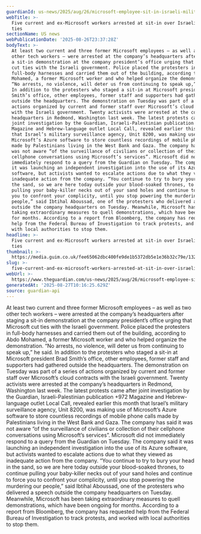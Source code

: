 ```yaml
---
guardianId: us-news/2025/aug/26/microsoft-employee-sit-in-israeli-military-ties
webTitle: >-
  Five current and ex-Microsoft workers arrested at sit-in over Israeli military
  ties
sectionName: US news
webPublicationDate: '2025-08-26T23:37:28Z'
bodyText: >-
  At least two current and three former Microsoft employees – as well as two
  other tech workers – were arrested at the company’s headquarters after staging
  a sit-in demonstration at the company president’s office urging that Microsoft
  cut ties with the Israeli government. Police placed the protesters in
  full-body harnesses and carried them out of the building, according to Abdo
  Mohamed, a former Microsoft worker and who helped organize the demonstration.
  “No arrests, no violence, will deter us from continuing to speak up,” he said.
  In addition to the protesters who staged a sit-in at Microsoft president Brad
  Smith’s office, other employees, former staff and supporters had gathered
  outside the headquarters. The demonstration on Tuesday was part of a series of
  actions organized by current and former staff over Microsoft’s cloud contracts
  with the Israeli government. Twenty activists were arrested at the company’s
  headquarters in Redmond, Washington last week. The latest protests came after
  joint investigation by the Guardian, Israeli-Palestinian publication +972
  Magazine and Hebrew-language outlet Local Call, revealed earlier this month
  that Israel’s military surveillance agency, Unit 8200, was making use of
  Microsoft’s Azure software to store countless recordings of mobile phone calls
  made by Palestinians living in the West Bank and Gaza. The company has said it
  was not aware “of the surveillance of civilians or collection of their
  cellphone conversations using Microsoft’s services”. Microsoft did not
  immediately respond to a query from the Guardian on Tuesday. The company said
  it was launching an independent investigation into the use of its Azure
  software, but activists wanted to escalate actions due to what they viewed as
  inadequate action from the company. “You continue to try to bury your head in
  the sand, so we are here today outside your blood-soaked thrones, to continue
  pulling your baby-killer necks out of your sand holes and continue to force
  you to confront your complicity, until you stop powering the murdering our
  people,” said Ibtihal Aboussad, one of the protesters who delivered a speech
  outside the company headquarters on Tuesday. Meanwhile, Microsoft has been
  taking extraordinary measures to quell demonstrations, which have been ongoing
  for months. According to a report from Bloomberg, the company has requested
  help from the Federal Bureau of Investigation to track protests, and worked
  with local authorities to stop them.
headline: >-
  Five current and ex-Microsoft workers arrested at sit-in over Israeli military
  ties
thumbnail: >-
  https://media.guim.co.uk/fee65062dbc400fe9de1b5372db5e1e36b32c79e/1321_131_3479_2783/500.jpg
slug: >-
  five-current-and-ex-microsoft-workers-arrested-at-sit-in-over-israeli-military-ties
webUrl: >-
  https://www.theguardian.com/us-news/2025/aug/26/microsoft-employee-sit-in-israeli-military-ties
generatedAt: '2025-08-27T10:16:25.629Z'
source: guardian-api
---
```

At least two current and three former Microsoft employees – as well as two other tech workers – were arrested at the company’s headquarters after staging a sit-in demonstration at the company president’s office urging that Microsoft cut ties with the Israeli government. Police placed the protesters in full-body harnesses and carried them out of the building, according to Abdo Mohamed, a former Microsoft worker and who helped organize the demonstration. “No arrests, no violence, will deter us from continuing to speak up,” he said. In addition to the protesters who staged a sit-in at Microsoft president Brad Smith’s office, other employees, former staff and supporters had gathered outside the headquarters. The demonstration on Tuesday was part of a series of actions organized by current and former staff over Microsoft’s cloud contracts with the Israeli government. Twenty activists were arrested at the company’s headquarters in Redmond, Washington last week. The latest protests came after joint investigation by the Guardian, Israeli-Palestinian publication +972 Magazine and Hebrew-language outlet Local Call, revealed earlier this month that Israel’s military surveillance agency, Unit 8200, was making use of Microsoft’s Azure software to store countless recordings of mobile phone calls made by Palestinians living in the West Bank and Gaza. The company has said it was not aware “of the surveillance of civilians or collection of their cellphone conversations using Microsoft’s services”. Microsoft did not immediately respond to a query from the Guardian on Tuesday. The company said it was launching an independent investigation into the use of its Azure software, but activists wanted to escalate actions due to what they viewed as inadequate action from the company. “You continue to try to bury your head in the sand, so we are here today outside your blood-soaked thrones, to continue pulling your baby-killer necks out of your sand holes and continue to force you to confront your complicity, until you stop powering the murdering our people,” said Ibtihal Aboussad, one of the protesters who delivered a speech outside the company headquarters on Tuesday. Meanwhile, Microsoft has been taking extraordinary measures to quell demonstrations, which have been ongoing for months. According to a report from Bloomberg, the company has requested help from the Federal Bureau of Investigation to track protests, and worked with local authorities to stop them.
